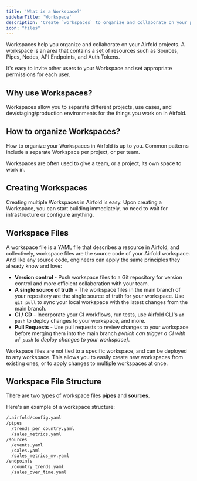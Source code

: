 ```yaml
---
title: 'What is a Workspace?'
sidebarTitle: 'Workspace'
description: 'Create `workspaces` to organize and collaborate on your projects.'
icon: "files"
---
```


Workspaces help you organize and collaborate on your Airfold projects.
A workspace is an area that contains a set of resources such as Sources, Pipes, Nodes, API Endpoints, and Auth Tokens.

It's easy to invite other users to your Workspace and set appropriate permissions for each user.

## Why use Workspaces?
Workspaces allow you to separate different projects, use cases, and dev/staging/production environments for the things you work on in Airfold.

## How to organize Workspaces?
How to organize your Workspaces in Airfold is up to you. Common patterns include a separate Workspace per project, or per team.

<Tip>
Workspaces are often used to give a team, or a project, its own space to work in.
</Tip>

## Creating Workspaces
Creating multiple Workspaces in Airfold is easy. Upon creating a Workspace, you can start building immediately, no need to wait for infrastructure or configure anything.

## Workspace Files
A workspace file is a YAML file that describes a resource in Airfold, and collectively, workspace files are the source code of your Airfold workspace.
And like any source code, engineers can apply the same principles they already know and love:

- **Version control** - Push workspace files to a Git repository for version control and more efficient collaboration with your team.
- **A single source of truth** - The workspace files in the main branch of your repository are the single source of truth for your workspace. Use `git pull` to sync your local workspace with the latest changes from the main branch.
- **CI / CD** - Incorporate your CI workflows, run tests, use Airfold CLI's `af push` to deploy changes to your workspace, and more.
- **Pull Requests** - Use pull requests to review changes to your workspace before merging them into the main branch *(which can trigger a CI with `af push` to deploy changes to your workspace)*.

Workspace files are not tied to a specific workspace, and can be deployed to any workspace. This allows you to easily create new workspaces from existing ones, or to apply changes to multiple workspaces at once.

## Workspace File Structure
There are two types of workspace files **pipes** and **sources**.

Here's an example of a workspace structure:
```bash
/.airfold/config.yaml
/pipes
  /trends_per_country.yaml
  /sales_metrics.yaml
/sources
  /events.yaml
  /sales.yaml
  /sales_metrics_mv.yaml
/endpoints
  /country_trends.yaml
  /sales_over_time.yaml
```